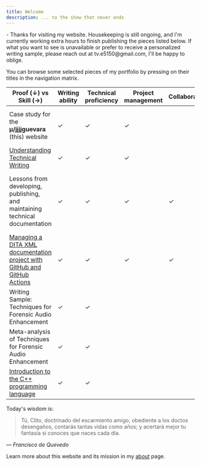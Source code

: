 ```yaml
---
title: Welcome
description: ... to the show that never ends
---
```


<Note title="Hi there!" type="success">
  - Thanks for visiting my website. Housekeeping is still ongoing, and I'm currently working extra hours to finish publishing the pieces listed below. If what you want to see is unavailable or prefer to receive a personalized writing sample, please reach out at tv.e5150@gmail.com, I'll be happy to oblige.
</Note>

You can browse some selected pieces of my portfolio by pressing on their titles in the navigation matrix.

| Proof (**↓**) vs Skill (**→**)                                                                     | Writing ability | Technical proficiency | Project management | Collaboration | Technologies                                                                       |
| -------------------------------------------------------------------------------------------------- | --------------- | --------------------- | ------------------ | ------------- | ---------------------------------------------------------------------------------- |
| Case study for the **μ/jjjjguevara** (this) website                                                | ✓               | ✓                     | ✓                  |               | Git, GitHub, DITA XML, Next.js, TypeScript, JavaScript                             |
| [Understanding Technical Writing](/docs/articles/tech-writing-ontology)                            | ✓               | ✓                     | ✓                  |               |                                                                                    |
| Lessons from developing, publishing, and maintaining technical documentation                       | ✓               | ✓                     | ✓                  | ✓             | Git, GitHub, DITA XML, Oxygen XML Editor, Google Docs, Adobe InDesign, LaTeX, etc  |
| [Managing a DITA XML documentation project with GitHub and GitHub Actions](/docs/guides/dita)      | ✓               | ✓                     | ✓                  | ✓             | DITA XML, Git, GitHub                                                              |
| Writing Sample: Techniques for Forensic Audio Enhancement                                          | ✓               | ✓                     |                    |               | DITA XML, Reaper DAW, Figma, Adobe InDesign                                        |
| Meta-analysis of Techniques for Forensic Audio Enhancement                                         | ✓               | ✓                     |                    |               | DITA XML, Reaper DAW, Figma, Adobe InDesign                                        |
| [Introduction to the C++ programming language](/docs/guides/intro-to-cplus2)                       | ✓               | ✓                     |                    |               | C++, Git, GitHub, Zed, VSCode, Markdown                                            |



Today's wisdom is:
> Tú, Clito, doctrinado
del escarmiento amigo,
obediente a los doctos desengaños,
contarás tantas vidas como años;
y acertará mejor tu fantasía
si conoces que naces cada día.

— *Francisco de Quevedo*

Learn more about this website and its mission in my [about](/docs/main/about) page.
